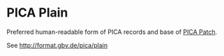 # PICA Plain

Preferred human-readable form of PICA records and base of [PICA Patch](pica-patch.qmd).

See <http://format.gbv.de/pica/plain>
